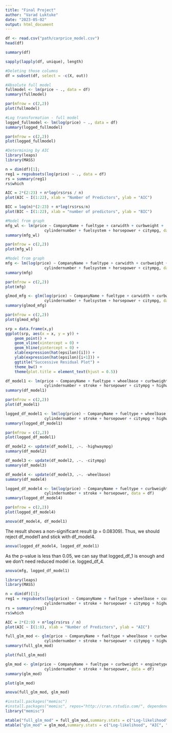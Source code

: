 ```yaml
---
title: "Final Project"
author: "Varad Luktuke"
date: "2023-05-02"
output: html_document
---
```


```R
df <- read.csv("path/carprice_model.csv")
head(df)
```

```r
summary(df)
```

```r
sapply(lapply(df, unique), length)
```
```r
#Deleting those columns
df = subset(df, select = -c(X, out))
```


```r
#Absolute full model
fullmodel <- lm(price ~ ., data = df)
summary(fullmodel)
```


```r
par(mfrow = c(2,2))
plot(fullmodel)
```



```r
#Log transformation - full model
logged_fullmodel <- lm(log(price) ~ ., data = df)
summary(logged_fullmodel)
```


```r
par(mfrow = c(2,2))
plot(logged_fullmodel)
```

```r
#Determining by AIC
library(leaps)
library(MASS)

n = dim(df)[1]; 
reg1 = regsubsets(log(price) ~ ., data = df)
rs = summary(reg1)
rs$which
```

```r
AIC = 2*(2:23) + n*log(rs$rss / n)
plot(AIC ~ I(1:22), xlab = "Number of Predictors", ylab = "AIC")
```




```r
BIC = log(n)*(2:23) + n*log(rs$rss/n) 
plot(BIC ~ I(1:22), xlab = "number of predictors", ylab = "BIC")
```



```r
#Model from graph
mfg_wl <- lm(price ~ CompanyName + fueltype + carwidth + curbweight + 
                 cylindernumber + fuelsystem + horsepower + citympg, data = df)
summary(mfg_wl)
```

```r
par(mfrow = c(2,2))
plot(mfg_wl)
```

```r
#Model from graph
mfg <- lm(log(price) ~ CompanyName + fueltype + carwidth + curbweight + 
                 cylindernumber + fuelsystem + horsepower + citympg, data = df)
summary(mfg)
```

```r
par(mfrow = c(2,2))
plot(mfg)
```
```r
glmod_mfg <- glm(log(price) ~ CompanyName + fueltype + carwidth + curbweight + 
                 cylindernumber + fuelsystem + horsepower + citympg, data = df)
summary(glmod_mfg)
```
```r
par(mfrow = c(2,2))
plot(glmod_mfg)
```


```r
srp = data.frame(x,y)
ggplot(srp, aes(x = x, y = y)) + 
    geom_point() + 
    geom_vline(xintercept = 0) + 
    geom_hline(yintercept = 0) + 
    xlab(expression(hat(epsilon)[i])) +
    ylab(expression(hat(epsilon)[i+1])) + 
    ggtitle("Successive Residual Plot") + 
    theme_bw() + 
    theme(plot.title = element_text(hjust = 0.5))
```



```R
df_model1 <- lm(price ~ CompanyName + fueltype + wheelbase + curbweight + enginetype + 
                 cylindernumber + stroke + horsepower + citympg + highwaympg, data = df)
summary(df_model1)
```


```r
par(mfrow = c(2,2))
plot(df_model1)
```

```R
logged_df_model1 <- lm(log(price) ~ CompanyName + fueltype + wheelbase + curbweight + enginetype + 
                 cylindernumber + stroke + horsepower + citympg + highwaympg, data = df)
summary(logged_df_model1)
```

```r
par(mfrow = c(2,2))
plot(logged_df_model1)
```

```R
df_model2 <- update(df_model1, .~. -highwaympg)
summary(df_model2)
```

```R
df_model3 <- update(df_model2, .~. -citympg)
summary(df_model3)
```

```R
df_model4 <- update(df_model3, .~. -wheelbase)
summary(df_model4)
```

```R
logged_df_model4 <- lm(log(price) ~ CompanyName + fueltype + curbweight + enginetype + 
                 cylindernumber + stroke + horsepower, data = df)
summary(logged_df_model4)
```

```r
par(mfrow = c(2,2))
plot(logged_df_model4)
```


```R
anova(df_model4, df_model1)
```

The result shows a non-significant result (p = 0.08309). Thus, we should reject df_model1 and stick with df_model4.
```R
anova(logged_df_model4, logged_df_model1)
```
As the p-value is less than 0.05, we can say that logged_df_1 is enough and we don't need reduced model i.e. logged_df_4.

```r
anova(mfg, logged_df_model1)
```


```r
library(leaps)
library(MASS)

n = dim(df)[1]; 
reg1 = regsubsets(log(price) ~ CompanyName + fueltype + wheelbase + curbweight + enginetype + 
                 cylindernumber + stroke + horsepower + citympg + highwaympg, data = df)
rs = summary(reg1)
rs$which
```

```r
AIC = 2*(2:9) + n*log(rs$rss / n)
plot(AIC ~ I(1:8), xlab = "Number of Predictors", ylab = "AIC")
```
























```R
full_glm_mod <- glm(price ~ CompanyName + fueltype + wheelbase + curbweight + enginetype + 
                 cylindernumber + stroke + horsepower + citympg + highwaympg, data = df)
summary(full_glm_mod)


```

```R
plot(full_glm_mod)
```

```R
glm_mod <- glm(price ~ CompanyName + fueltype + curbweight + enginetype + 
                 cylindernumber + stroke + horsepower, data = df)
summary(glm_mod)
```


```R
plot(glm_mod)
```


```R
anova(full_glm_mod, glm_mod)

```


```R
#install.packages("memisc")
#install.packages("memisc", repos="http://cran.rstudio.com/", dependencies=TRUE)
library("memisc")

mtable("full_glm_mod" = full_glm_mod,summary.stats = c("Log-likelihood", "AIC", "BIC", "N"))
mtable("glm_mod" = glm_mod,summary.stats = c("Log-likelihood", "AIC", "BIC", "N"))

```



